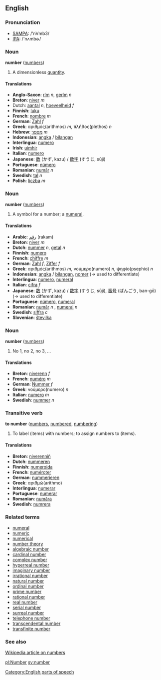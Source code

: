 ==English==

===Pronunciation===
*[[w:SAMPA|SAMPA]]: /'nVmb3/<br>
*[[w:International Phonetic Alphabet|IPA]]: /'nʌmbɚ/

===Noun===
'''number''' ([[numbers]])

# A dimensionless [[quantity]].

====Translations====
*'''Anglo-Saxon''': [[rím]] ''n'', [[gerím]] ''n''
*'''Breton''': [[niver]] ''m''
*Dutch: [[aantal]] ''n'', [[hoeveelheid]] ''f''
*'''Finnish''': [[luku]]
*'''French''': [[nombre]] ''m''
*'''German''': [[Zahl]] ''f''
*'''Greek''': αριθμός(arithmos) ''m'', πλήθος(plethos) ''n''
*'''Hebrew''': [[מספר]] ''m''
*'''Indonesian''': [[angka]] / [[bilang|bilangan]]
*'''Interlingua''': [[numero]]
*'''Irish''': [[uimhir]]
*'''Italian''': [[numero]]
*'''Japanese''': [[数]] (かず, kazu) / [[数字]] (すうじ, sūji)
*'''Portuguese''': [[número]]
*'''Romanian''': [[număr]] ''n''
*'''Swedish''': [[tal]] ''n''
*'''Polish''': [[liczba]] ''m''

===Noun===
'''number''' ([[numbers]])

# A symbol for a number; a [[numeral]].

====Translations====
*'''Arabic''': [[رقم]] (rakam)
*'''Breton''': [[niver]] ''m''
*'''Dutch''': [[nummer]] ''n'', [[getal]] ''n''
*'''Finnish''': [[numero]]
*'''French''': [[chiffre]] ''m''
*'''German''': [[Zahl]] ''f'', [[Ziffer]] ''f''
*'''Greek''': αριθμός(arithmos) ''m'', νούμερο(numero) ''n'', ψηφίο(psephio) ''n''
*'''Indonesian''': [[angka]] / [[bilang|bilangan]], [[nomer]] (&rarr; used to differentiate)
*'''Interlingua''': [[numero]], [[numeral]]
*'''Italian''': [[cifra]] ''f''
*'''Japanese''': [[数]] (かず, kazu) / [[数字]] (すうじ, sūji), [[番号]] (ばんごう, ban-gō)  (&rarr; used to differentiate)
*'''Portuguese''': [[número]], [[numeral]]
*'''Romanian''': [[număr]] ''n'' , [[numeral]] ''n''
*'''Swedish''': [[siffra]] ''c''
*'''Slovenian''': [[številka]]

===Noun===
'''number''' ([[numbers]])

# No 1, no 2, no 3, ...

====Translations====
*'''Breton''': [[niverenn]] ''f''
*'''French''': [[numéro]] ''m''
*'''German''': [[Nummer]] ''f''
*'''Greek''': νούμερο(numero) ''n''
*'''Italian''': [[numero]] ''m''
*'''Swedish''': [[nummer]] ''n''

===Transitive verb===
'''to number''' ([[numbers]], [[numbered]], [[numbering]])

# To label (items) with numbers; to assign numbers to (items).

====Translations====
*'''Breton''': [[niverenniñ]]
*'''Dutch''': [[nummeren]]
*'''Finnish''': [[numeroida]]
*'''French''': [[numéroter]]
*'''German''': [[nummerieren]]
*'''Greek''': αριθμώ(arithmo)
*'''Interlingua''': [[numerar]]
*'''Portuguese''': [[numerar]]
*'''Romanian''': [[număra]]
*'''Swedish''': [[numrera]]

===Related terms===
*[[numeral]]
*[[numeric]]
*[[numerical]]
*[[number theory]]
*[[algebraic number]]
*[[cardinal number]]
*[[complex number]]
*[[hyperreal number]]
*[[imaginary number]]
*[[irrational number]]
*[[natural number]]
*[[ordinal number]]
*[[prime number]]
*[[rational number]]
*[[real number]]
*[[serial number]]
*[[surreal number]]
*[[telephone number]]
*[[transcendental number]]
*[[transfinite number]]

===See also===
[[w:number|Wikipedia article on numbers]]

[[Category:English parts of speech]]

[[pl:Number]]
[[sv:number]]